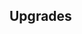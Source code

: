 {{Building
| name = Lion Circus
| image = N/A
| category = {{BuildingCategory|category=Elite Barracks}}
| cycle = 10s
| capacity = 4
| produce_per_cycle = 1 {{UnitLink|name=Griffin}}
| consume_per_cycle = 20 {{RessourceIcon|type=meat}}, 20 {{RessourceIcon|type=wheat}}
| build_cost = 100 {{RessourceIcon|type=meat}}, 20 {{RessourceIcon|type=wheat}}
| description = Spawns Griffins.
}}

== Upgrades ==
{{Upgrade
| name = Versatility
| description = Griffins receive bonuses from all troop classes and are counted as all-class. Their cost to produce is increased by 100%.
}}